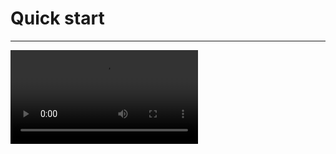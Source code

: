 # Quick start

- - -

<Video src="https://www.youtube.com/embed/mMza0sja0OY"/>

## Integrate the SDK

1. **Import the SDK**

    1. Add the @zegocloud/zego-uikit-prebuilt-video-conference-rn as dependencies.

    <CodeGroup>
    ```shell yarn
    yarn add @zegocloud/zego-uikit-prebuilt-video-conference-rn
    ```

    ```shell npm
    npm install @zegocloud/zego-uikit-prebuilt-video-conference-rn
    ```
    </CodeGroup>

    2. Add other dependencies.

    Run the following command to install other dependencies for making sure the `@zegocloud/zego-uikit-prebuilt-video-conference-rn` can work properly:

    <CodeGroup>
    ```bash yarn
    yarn add @zegocloud/zego-uikit-rn react-delegate-component zego-express-engine-reactnative@3.14.5
    ```

    ```bash npm
    npm install @zegocloud/zego-uikit-rn react-delegate-component zego-express-engine-reactnative@3.14.5
    ```
    </CodeGroup>

2. **Using the ZegoUIKitPrebuiltVideoConference component in your project**

    - Go to [ZEGOCLOUD Admin Console](https://console.zegocloud.com/), get the `appID` and `appSign` of your project.
    - Specify the `userID` and `userName` for connecting the Video Conference Kit service.
    - Create a `conferenceID` that represents the video conference you want to start.

    <Note title="Note">
    - `userID` and `conferenceID` can only contain numbers, letters, and underlines (_). 
    - Using the same `conferenceID` will enter the same video conference. 
    </Note>

    ```js App.js {2,8-18}
    import React, { Component } from 'react';
    import ZegoUIKitPrebuiltVideoConference from '@zegocloud/zego-uikit-prebuilt-video-conference-rn'
    import { StyleSheet, View } from 'react-native';

    export default function VideoConferencePage(props) {
        return (
            <View style={styles.container}>
                <ZegoUIKitPrebuiltVideoConference
                    appID={yourAppID}
                    appSign={yourAppSign}
                    userID={userID} // userID can be something like a phone number or the user id on your own user system. 
                    userName={userName}
                    conferenceID={conferenceID} // conferenceID can be any unique string. 

                    config={{
                        onLeave: () => { props.navigation.navigate('HomePage') },
                    }}
                />
            </View>
        );
    }

    const styles = StyleSheet.create({
    container: {
        flex: 1,
        justifyContent: 'flex-start',
        alignItems: 'flex-start'
    },
    });
    ```


## Configure your project

<Accordion title="Android" defaultOpen="false">

1. Open the `my_project/android/app/src/main/AndroidManifest.xml` file and add the following:

<Frame width="512" height="auto" caption="">
  <img src="https://storage.zego.im/sdk-doc/Pics/ZegoUIKit/RN/PrebuiltCall/android_config.gif" />
</Frame>

```xml AndroidManifest.xml
<uses-permission android:name="android.permission.ACCESS_WIFI_STATE" />
<uses-permission android:name="android.permission.RECORD_AUDIO" />
<uses-permission android:name="android.permission.INTERNET" />
<uses-permission android:name="android.permission.ACCESS_NETWORK_STATE" />
<uses-permission android:name="android.permission.CAMERA" />
<uses-permission android:name="android.permission.BLUETOOTH" />
<uses-permission android:name="android.permission.MODIFY_AUDIO_SETTINGS" />
<uses-permission android:name="android.permission.WRITE_EXTERNAL_STORAGE" />
<uses-permission android:name="android.permission.READ_PHONE_STATE" />
<uses-permission android:name="android.permission.WAKE_LOCK" />
<uses-permission android:name="android.permission.VIBRATE"/>
```

2. Open `my_project/android/app/proguard-rules.pro` file and add the following:

<Frame width="512" height="auto" caption="">
  <img src="https://storage.zego.im/sdk-doc/Pics/ZegoUIKit/RN/PrebuiltCall/proguard_rules_config.jpg" />
</Frame>
  
  
```xml proguard-rules.pro
-keep class **.zego.**  { *; }
```
</Accordion>



<Accordion title="iOS" defaultOpen="false">
Open the `my_project/ios/my_project/Info.plist` file and add the following:

<Frame width="512" height="auto" >
  <img src="https://storage.zego.im/sdk-doc/Pics/ZegoUIKit/RN/PrebuiltCall/ios_config2.gif" />
</Frame>

```xml Info.plist
<key>NSCameraUsageDescription</key>
<string>We need to use the camera</string>
<key>NSMicrophoneUsageDescription</key>
<string>We need to use the microphone</string>
```
</Accordion>

## Run & Test

<Note title="Note">

If your device is not performing well or you found a UI stuttering, run in **Release mode** for a smoother experience.
</Note>

- Run on an iOS device:

<CodeGroup>
```bash yarn
yarn ios
```

```bash npm
npm run ios
```
</CodeGroup>

- Run on an Android device:

<CodeGroup>
```bash yarn
yarn android
```

```bash npm
npm run android
```
</CodeGroup>


## Related guide

[Custom Prebuilt UI](./customize-prebuilt-features/01-overview.mdx)


## Resources

<Button primary-color="NavyBlue" target="_blank" href="https://github.com/ZEGOCLOUD/zego_uikit_prebuilt_video_conference_example_rn">Sample Code</Button>

Click here to get the complete sample code.

